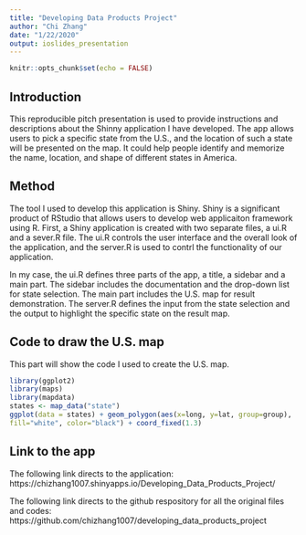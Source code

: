 ```yaml
---
title: "Developing Data Products Project"
author: "Chi Zhang"
date: "1/22/2020"
output: ioslides_presentation
---
```


```r
knitr::opts_chunk$set(echo = FALSE)
```

## Introduction
This reproducible pitch presentation is used to provide instructions and descriptions about the Shinny application I have developed. The app allows users to pick a specific state from the U.S., and the location of such a state will be presented on the map. It could help people identify and memorize the name, location, and shape of different states in America.

## Method
The tool I used to develop this application is Shiny. Shiny is a significant product of RStudio that allows users to develop web applicaiton framework using R. First, a Shiny application is created with two separate files, a ui.R and a sever.R file. The ui.R controls the user interface and the overall look of the application, and the server.R is used to contrl the functionality of our application.

In my case, the ui.R defines three parts of the app, a title, a sidebar and a main part. The sidebar includes the documentation and the drop-down list for state selection. The main part includes the U.S. map for result demonstration. The server.R defines the input from the state selection and the output to highlight the specific state on the result map.

## Code to draw the U.S. map
This part will show the code I used to create the U.S. map.
```r
library(ggplot2)
library(maps)
library(mapdata)
states <- map_data("state") 
ggplot(data = states) + geom_polygon(aes(x=long, y=lat, group=group),
fill="white", color="black") + coord_fixed(1.3)
```

## Link to the app
The following link directs to the application:
https://chizhang1007.shinyapps.io/Developing_Data_Products_Project/

The following link directs to the github respository for all the original files and codes:
https://github.com/chizhang1007/developing_data_products_project